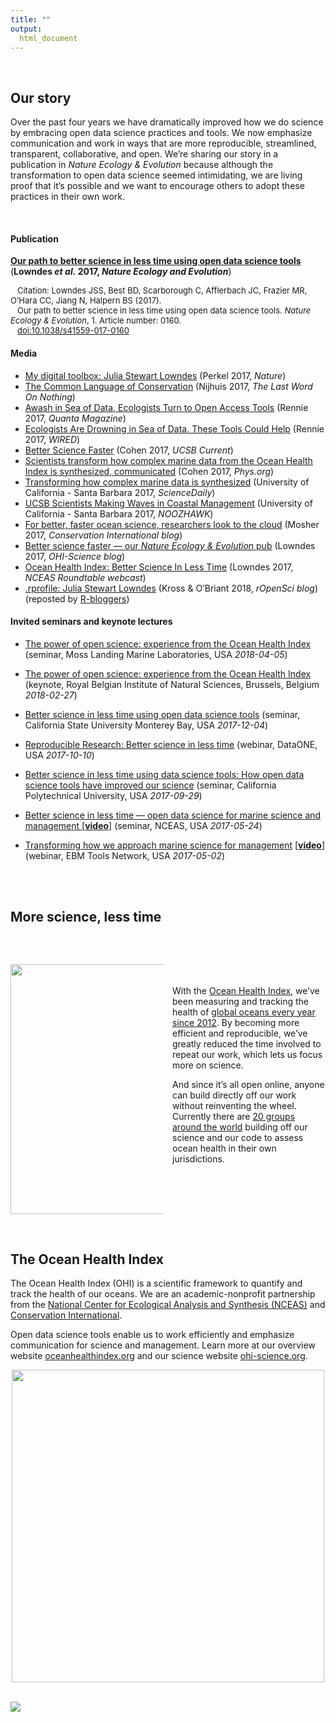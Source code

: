 ```yaml
---
title: ""
output:
  html_document
---
```


<!---From http://stackoverflow.com/questions/31753897/2-column-section-in-r-markdown:
Put in your css file or directly in rmarkdown--->
<style>
  .col2 {
    columns: 2 200px;         /* number of columns and width in pixels*/
    -webkit-columns: 2 200px; /* chrome, safari */
    -moz-columns: 2 200px;    /* firefox */
  }
</style>


<br>

## Our story

Over the past four years we have dramatically improved how we do science by embracing open data science practices and tools. We now emphasize communication and work in ways that are more reproducible, streamlined, transparent, collaborative, and open. We're sharing our story in a publication in *Nature Ecology & Evolution* because although the transformation to open data science seemed intimidating, we are living proof that it's possible and we want to encourage others to adopt these practices in their own work.  

<br>

#### Publication

[**Our path to better science in less time using open data science tools**](https://www.nature.com/articles/s41559-017-0160) (**Lowndes *et al.* 2017, *Nature Ecology and Evolution***)  


<font size="2">&nbsp;&nbsp;&nbsp;Citation: Lowndes JSS, Best BD, Scarborough C, Afflerbach JC, Frazier MR, O'Hara CC, Jiang N, Halpern BS (2017).  
&nbsp;&nbsp;&nbsp;Our path to better science in less time using open data science tools. *Nature Ecology & Evolution*, 1. Article number: 0160.  
&nbsp;&nbsp;&nbsp;[doi:10.1038/s41559-017-0160](https://www.nature.com/articles/s41559-017-0160)  </font>


#### Media 

- [My digital toolbox: Julia Stewart Lowndes](http://blogs.nature.com/naturejobs/2017/05/23/techblog-julia-stewart-lowndes/) (Perkel 2017, *Nature*)
- [The Common Language of Conservation](http://www.lastwordonnothing.com/2017/05/24/the-common-language-of-conservation/) (Nijhuis 2017, *The Last Word On Nothing*)
- [Awash in Sea of Data, Ecologists Turn to Open Access Tools](https://www.quantamagazine.org/awash-in-sea-of-data-ecologists-turn-to-open-access-tools-20170524/) (Rennie 2017, *Quanta Magazine*)
- [Ecologists Are Drowning in Sea of Data. These Tools Could Help](https://www.wired.com/2017/05/ecologists-drowning-sea-data-open-access-tools-help) (Rennie 2017, *WIRED*)
- [Better Science Faster](http://www.news.ucsb.edu/2017/017990/better-science-faster) (Cohen 2017, *UCSB Current*)
- [Scientists transform how complex marine data from the Ocean Health Index is synthesized, communicated](https://phys.org/news/2017-05-scientists-complex-marine-ocean-health.html) (Cohen 2017, *Phys.org*)
- [Transforming how complex marine data is synthesized](https://www.sciencedaily.com/releases/2017/05/170523144113.htm) (University of California - Santa Barbara 2017, *ScienceDaily*)
- [UCSB Scientists Making Waves in Coastal Management](https://www.noozhawk.com/article/ucsb_science) (University of California - Santa Barbara 2017, *NOOZHAWK*)
- [For better, faster ocean science, researchers look to the cloud](http://blog.conservation.org/2017/06/for-better-faster-ocean-science-researchers-look-to-the-cloud/) (Mosher 2017, *Conservation International blog*)
- [Better science faster — our *Nature Ecology & Evolution* pub](http://ohi-science.org/news/better-science-faster) (Lowndes 2017, *OHI-Science blog*)
- [Ocean Health Index: Better Science In Less Time](https://www.youtube.com/watch?v=x4uzVAZvFCA) (Lowndes 2017, *NCEAS Roundtable webcast*)
- [.rprofile: Julia Stewart Lowndes](https://ropensci.org/blog/2018/02/09/rprofile-julia-stewart-lowndes/) (Kross & O'Briant 2018, *rOpenSci blog*) (reposted by [R-bloggers](https://www.r-bloggers.com/rprofile-julia-stewart-lowndes/))
<!---- [Scientists Programming](http://www.science.smith.edu/~amcnamara/blog/conferences/2018/02/11/Scientists-Programming.html) (McNamara 2018 *Personal blog*)--->

<!---
https://www.openchannels.org/news/news/julia-stewart-lowndes-interview-ocean-health-index-and-improving-science-management?utm_source=OpenChannels+Community+Members&utm_campaign=91c04dadaf-Weekly_Update_05_26_2017&utm_medium=email&utm_term=0_96f5655e1e-91c04dadaf-107336605

http://www.unep.org/nairobiconvention/marine-and-coastal-news-round-western-indian-ocean-region-26-may-2017
--->

#### Invited seminars and keynote lectures

- [The power of open science: experience from the Ocean Health Index](https://docs.google.com/presentation/d/1frhNFr-Lf5KZCzJtYMRSim2-iZ72zAJZ__0YrqAdbs8/edit?usp=sharing) (seminar, Moss Landing Marine Laboratories, USA *2018-04-05*)

- [The power of open science: experience from the Ocean Health Index](https://docs.google.com/presentation/d/10KkXEv4r3wWtdKvB6RFOPe809eMNldODaRqQxn-jeME/edit?usp=sharing) (keynote, Royal Belgian Institute of Natural Sciences, Brussels, Belgium *2018-02-27*)

- [Better science in less time using open data science tools](https://docs.google.com/presentation/d/1CVK8HRDubFU4UEduBK5q6JJebhbyVjB6SpTpjZI6q6Y/edit?usp=sharing) (seminar, California State University Monterey Bay, USA *2017-12-04*)

- [Reproducible Research: Better science in less time](https://docs.google.com/presentation/d/141gf6dIkQsOXJ74xWEeMFYOQEL41lZydywRRf_4RBPE/edit) (webinar, DataONE, USA *2017-10-10*)

- [Better science in less time using data science tools: How open data science tools have improved our science](https://docs.google.com/presentation/d/1IkxMgJwtJ17n51ENGudmL9rRmhgh3njGB0ivrracZIg/edit?usp=sharing) (seminar, California Polytechnical University, USA *2017-09-29*)

- [Better science in less time — open data science for marine science and management \[]()[**video**\]](https://www.youtube.com/watch?v=x4uzVAZvFCA) (seminar, NCEAS, USA *2017-05-24*)

- [Transforming how we approach marine science for management](https://docs.google.com/presentation/d/1KDwUPVI12ioYzkhzzhnUEZbFJObuDzHPPSaOaN77Ye8/edit?usp=sharing) [\[]()[**video**\]](https://www.openchannels.org/webinars/2017/using-ocean-health-index-integrated-tool-implementing-ebm-and-coastal-management) (webinar, EBM Tools Network, USA *2017-05-02*)


<br>
<br>

## More science, less time

<br>

<div class="col2">

<img src="https://docs.google.com/drawings/d/1MMQi0lGkVIBJV-ItZvEaLoiJZkgsm-lOoE1eNcjZY8w/pub?w=960&h=816" width="400px">


<br>
<br>


With the [Ocean Health Index](http://ohi-science.org), we've been measuring and tracking the health of [global oceans every year since 2012](http://ohi-science.org/ohi-global/). By becoming more efficient and reproducible, we've greatly reduced the time involved to repeat our work, which lets us focus more on science.  

And since it's all open online, anyone can build directly off our work without reinventing the wheel. Currently there are [20 groups around the world](http://ohi-science.org/projects/ohi-assessments/) building off our science and our code to assess ocean health in their own jurisdictions. 

</div>

<br>

## The Ocean Health Index

The Ocean Health Index (OHI) is a scientific framework to quantify and track the health of our oceans. We are an academic-nonprofit partnership from the [National Center for Ecological Analysis and Synthesis (NCEAS)](https://www.nceas.ucsb.edu/) and [Conservation International](http://www.conservation.org/Pages/default.aspx).   

Open data science tools enable us to work efficiently and emphasize communication for science and management. Learn more at our overview website [oceanhealthindex.org](www.oceanhealthindex.org) and our science website [ohi-science.org](http://ohi-science.org).



<center><img src="figures/open-science-graphic.png" width="500px"></center>




<br>
[![](https://docs.google.com/drawings/d/1633uvIYgsBhiKBddQAaTlvYDJgOK1uiDB6wkooNyhFc/pub?w=150)](http://ohi-science.org)

<!---- 
- Press
- Blog
--->

